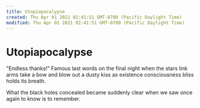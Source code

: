 ```yaml
---
title: Utopiapocalypse
created: Thu Apr 01 2021 02:41:51 GMT-0700 (Pacific Daylight Time)
modified: Thu Apr 01 2021 02:41:51 GMT-0700 (Pacific Daylight Time)
---
```

# Utopiapocalypse

"Endless thanks!"
Famous last words
on the final night
when the stars link arms
take a bow and blow out
a dusty kiss as
existence consciousness bliss
holds its breath.

What the black holes concealed
became suddenly clear
when we saw once again
to know is to remember.


